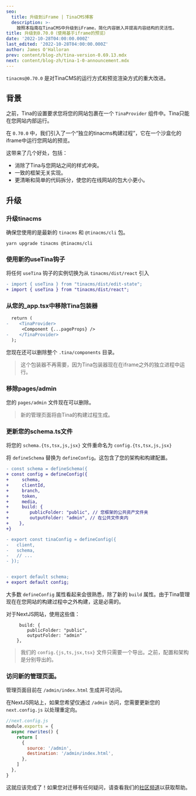 ```yaml
---
seo:
  title: 升级到iFrame | TinaCMS博客
  description: >-
    按照本指南在TinaCMS中升级到iFrame，简化内容嵌入并提高内容结构的灵活性。
title: 升级到0.70.0（使用基于iframe的预览）
date: '2022-10-28T04:00:00.000Z'
last_edited: '2022-10-28T04:00:00.000Z'
author: James O'Halloran
prev: content/blog-zh/tina-version-0.69.13.mdx
next: content/blog-zh/tina-1-0-announcement.mdx
---
```


`tinacms@0.70.0` 是对TinaCMS的运行方式和预览渲染方式的重大改进。

## 背景

之前，Tina的设置要求您将您的网站包裹在一个 `TinaProvider` 组件中。Tina只能在您网站内部运行。

在 `0.70.0` 中，我们引入了一个“独立的tinacms构建过程”，它在一个沙盒化的iframe中运行您网站的预览。

这带来了几个好处，包括：

* 消除了Tina与您网站之间的样式冲突。
* 一致的框架无关实现。
* 更清晰和简单的代码拆分，使您的在线网站的包大小更小。

## 升级

### 升级tinacms

确保您使用的是最新的 `tinacms` 和 `@tinacms/cli` 包。

```
yarn upgrade tinacms @tinacms/cli
```

### 使用新的useTina钩子

将任何 `useTina` 钩子的实例切换为从 `tinacms/dist/react` 引入

```diff
- import { useTina } from "tinacms/dist/edit-state";
+ import { useTina } from "tinacms/dist/react";
```

### 从您的\_app.tsx中移除Tina包装器

```diff
  return (
-    <TinaProvider>
      <Component {...pageProps} />
-    </TinaProvider>
  );
```

您现在还可以删除整个 `.tina/components` 目录。

> 这个包装器不再需要，因为Tina包装器现在在iframe之外的独立进程中运行。

### 移除pages/admin

您的 `pages/admin` 文件现在可以删除。

> 新的管理页面将由Tina的构建过程生成。

### 更新您的schema.ts文件

将您的 `schema.{ts,tsx,js,jsx}` 文件重命名为 `config.{ts,tsx,js,jsx}`

将 `defineSchema` 替换为 `defineConfig`。这包含了您的架构和构建配置。

```diff
- const schema = defineSchema({
+ const config = defineConfig({
+     schema,
+     clientId,
+     branch,
+     token,
+     media,
+     build: {
+        publicFolder: "public", // 您框架的公共资产文件夹
+        outputFolder: "admin", // 在公共文件夹内
+    },
+}

- export const tinaConfig = defineConfig({
-   client,
-   schema,
-   // ...
- });


- export default schema;
+ export default config;
```

大多数 `defineConfig` 属性看起来会很熟悉，除了新的 `build` 属性。由于Tina管理现在在您网站的构建过程中之外构建，这是必需的。

对于NextJS网站，使用这些值：

```
     build: {
        publicFolder: "public",
        outputFolder: "admin"
    },
```

> 我们的 `config.{js,ts,jsx,tsx}` 文件只需要一个导出。之前，配置和架构是分别导出的。

### 访问新的管理页面。

管理页面目前在 `/admin/index.html` 生成并可访问。

在NextJS网站上，如果您希望仅通过 `/admin` 访问，您需要更新您的 `next.config.js` 以处理重定向。

```js
//next.config.js
module.exports = {
  async rewrites() {
    return [
      {
        source: '/admin',
        destination: '/admin/index.html',
      },
    ]
  },
}
```

这就应该完成了！如果您对迁移有任何疑问，请查看我们的[社区频道](/community/)以获取帮助。